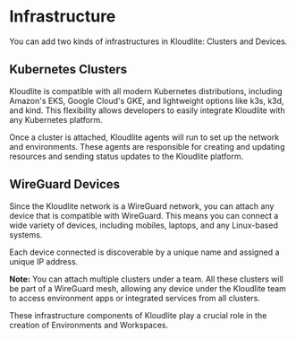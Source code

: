 
# Infrastructure

You can add two kinds of infrastructures in Kloudlite: Clusters and Devices.

## Kubernetes Clusters
Kloudlite is compatible with all modern Kubernetes distributions, including Amazon's EKS, 
Google Cloud's GKE, and lightweight options like k3s, k3d, and kind. This flexibility allows 
developers to easily integrate Kloudlite with any Kubernetes platform.

Once a cluster is attached, Kloudlite agents will run to set up the network and environments. 
These agents are responsible for creating and updating resources and sending status updates to the
Kloudlite platform.

<VideoPlayer src="/docs/introduction/attach-cluster.mp4"/>

<VideoPlayer src="/docs/introduction/attach-cluster.mp4"/>

## WireGuard Devices
Since the Kloudlite network is a WireGuard network, you can attach any device that is compatible with
WireGuard. This means you can connect a wide variety of devices, including mobiles, laptops, and any 
Linux-based systems.

Each device connected is discoverable by a unique name and assigned a unique IP address.

<VideoPlayer src="/docs/core-components/add-wireguard-device.mp4"/>

**Note:** You can attach multiple clusters under a team. All these clusters will be part of a WireGuard 
mesh, allowing any device under the Kloudlite team to access environment apps or integrated services from 
all clusters.

These infrastructure components of Kloudlite play a crucial role in the creation of Environments and Workspaces.
